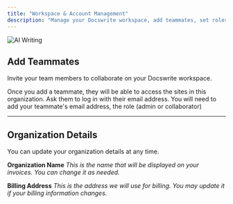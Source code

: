 ```yaml
---
title: "Workspace & Account Management"
description: "Manage your Docswrite workspace, add teammates, set roles, and update organization details."
---
```


![AI Writing](/images/new/dashboard/account-management.png)

## Add Teammates

Invite your team members to collaborate on your Docswrite workspace.

Once you add a teammate, they will be able to access the sites in this organization. Ask them to log in with their email address.
You will need to add your teammate's email address, the role (admin or collaborator)

---

## Organization Details

You can update your organization details at any time.

**Organization Name**
_This is the name that will be displayed on your invoices. You can change it as needed._

**Billing Address**
_This is the address we will use for billing. You may update it if your billing information changes._
